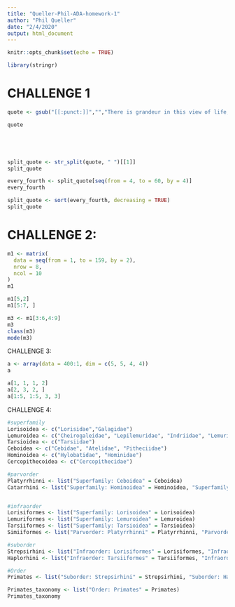 ```yaml
---
title: "Queller-Phil-ADA-homework-1"
author: "Phil Queller"
date: "2/4/2020"
output: html_document
---
```


```r
knitr::opts_chunk$set(echo = TRUE)
```


```r
library(stringr)
```

# CHALLENGE 1

```r

quote <- gsub("[[:punct:]]","","There is grandeur in this view of life, with its several powers, having been originally breathed by the Creator into a few forms or into one; and that, whilst this planet has gone circling on according to the fixed law of gravity, from so simple a beginning endless forms most beautiful and most wonderful have been, and are being evolved")

quote





split_quote <- str_split(quote, " ")[[1]]
split_quote

every_fourth <- split_quote[seq(from = 4, to = 60, by = 4)]
every_fourth

split_quote <- sort(every_fourth, decreasing = TRUE)
split_quote


```
# CHALLENGE 2:

```r

m1 <- matrix(
  data = seq(from = 1, to = 159, by = 2),
  nrow = 8,
  ncol = 10
)
m1

m1[5,2]
m1[5:7, ]

m3 <- m1[3:6,4:9]
m3
class(m3)
mode(m3)


```

CHALLENGE 3:

```r
a <- array(data = 400:1, dim = c(5, 5, 4, 4))
a

a[1, 1, 1, 2]
a[2, 3, 2, ]
a[1:5, 1:5, 3, 3]

```

CHALLENGE 4:
```r
#superfamily
Lorisoidea <- c("Lorisidae","Galagidae")
Lemuroidea <- c("Cheirogaleidae", "Lepilemuridae", "Indriidae", "Lemuridae", "Daubentoniidae")
Tarsioidea <- c("Tarsiidae")
Ceboidea <- c("Cebidae", "Atelidae", "Pitheciidae")
Hominoidea <- c("Hylobatidae", "Hominidae")
Cercopithecoidea <- c("Cercopithecidae")

#parvorder
Platyrrhinni <- list("Superfamily: Ceboidea" = Ceboidea)
Catarrhini <- list("Superfamily: Hominoidea" = Hominoidea, "Superfamily: Cercopithecoidea" = Cercopithecoidea)


#infraorder
Lorisiformes <- list("Superfamily: Lorisoidea" = Lorisoidea)
Lemuriformes <- list("Superfamily: Lemuroidea" = Lemuroidea)
Tarsiiformes <- list("Superfamily: Tarsioidea" = Tarsioidea)
Simiiformes <- list("Parvorder: Platyrrhinni" = Platyrrhinni, "Parvorder: Catarrhini" = Catarrhini)

#suborder
Strepsirhini <- list("Infraorder: Lorisiformes" = Lorisiformes, "Infraorder: Lemuriformes" = Lemuriformes)
Haplorhini <- list("Infraorder: Tarsiiformes" = Tarsiiformes, "Infraorder: Simiiformes" = Simiiformes)

#Order
Primates <- list("Suborder: Strepsirhini" = Strepsirhini, "Suborder: Haplorhini" = Haplorhini)

Primates_taxonomy <- list("Order: Primates" = Primates)
Primates_taxonomy
               
```
